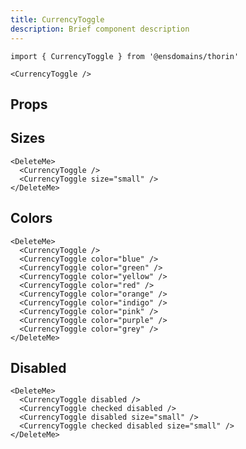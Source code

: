 ```yaml
---
title: CurrencyToggle
description: Brief component description
---
```


```tsx
import { CurrencyToggle } from '@ensdomains/thorin'
```

```tsx live=true expand=true
<CurrencyToggle />
```

## Props

<PropsTable sourceLink={sourceLink} types={types} />

## Sizes

```tsx live=true
<DeleteMe>
  <CurrencyToggle />
  <CurrencyToggle size="small" />
</DeleteMe>
```

## Colors

```tsx live=true
<DeleteMe>
  <CurrencyToggle />
  <CurrencyToggle color="blue" />
  <CurrencyToggle color="green" />
  <CurrencyToggle color="yellow" />
  <CurrencyToggle color="red" />
  <CurrencyToggle color="orange" />
  <CurrencyToggle color="indigo" />
  <CurrencyToggle color="pink" />
  <CurrencyToggle color="purple" />
  <CurrencyToggle color="grey" />
</DeleteMe>
```

## Disabled

```tsx live=true
<DeleteMe>
  <CurrencyToggle disabled />
  <CurrencyToggle checked disabled />
  <CurrencyToggle disabled size="small" />
  <CurrencyToggle checked disabled size="small" />
</DeleteMe>
```
